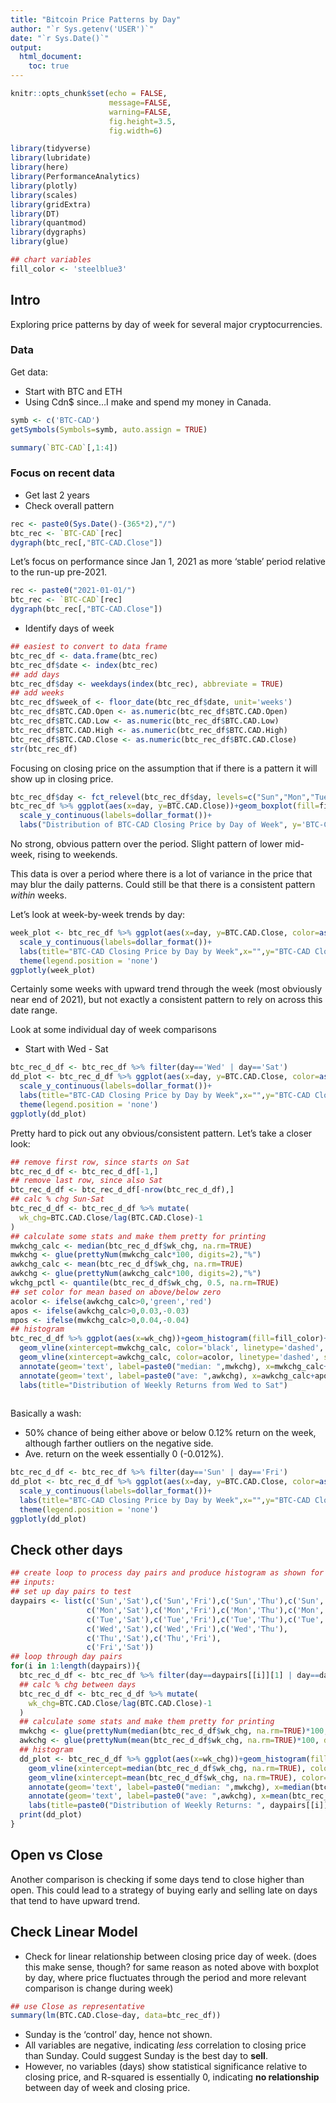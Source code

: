 ```yaml
---
title: "Bitcoin Price Patterns by Day"
author: "`r Sys.getenv('USER')`"
date: "`r Sys.Date()`"
output: 
  html_document:
    toc: true
---
```


```r
knitr::opts_chunk$set(echo = FALSE,
                      message=FALSE,
                      warning=FALSE,
                      fig.height=3.5,
                      fig.width=6)

library(tidyverse)
library(lubridate)
library(here)
library(PerformanceAnalytics)
library(plotly)
library(scales)
library(gridExtra)
library(DT)
library(quantmod)
library(dygraphs)
library(glue)

## chart variables
fill_color <- 'steelblue3'

```

## Intro 

Exploring price patterns by day of week for several major cryptocurrencies.

### Data

Get data:

* Start with BTC and ETH
* Using Cdn$ since...I make and spend my money in Canada.

```r
symb <- c('BTC-CAD')
getSymbols(Symbols=symb, auto.assign = TRUE)
```

```r
summary(`BTC-CAD`[,1:4])
```

### Focus on recent data

* Get last 2 years
* Check overall pattern

```r
rec <- paste0(Sys.Date()-(365*2),"/")
btc_rec <- `BTC-CAD`[rec]
dygraph(btc_rec[,"BTC-CAD.Close"])
```

Let's focus on performance since Jan 1, 2021 as more 'stable' period relative to the run-up pre-2021.

```r
rec <- paste0("2021-01-01/")
btc_rec <- `BTC-CAD`[rec]
dygraph(btc_rec[,"BTC-CAD.Close"])
```

* Identify days of week

```r
## easiest to convert to data frame
btc_rec_df <- data.frame(btc_rec)
btc_rec_df$date <- index(btc_rec)
## add days
btc_rec_df$day <- weekdays(index(btc_rec), abbreviate = TRUE)
## add weeks
btc_rec_df$week_of <- floor_date(btc_rec_df$date, unit='weeks')
btc_rec_df$BTC.CAD.Open <- as.numeric(btc_rec_df$BTC.CAD.Open)
btc_rec_df$BTC.CAD.Low <- as.numeric(btc_rec_df$BTC.CAD.Low)
btc_rec_df$BTC.CAD.High <- as.numeric(btc_rec_df$BTC.CAD.High)
btc_rec_df$BTC.CAD.Close <- as.numeric(btc_rec_df$BTC.CAD.Close)
str(btc_rec_df)
```

Focusing on closing price on the assumption that if there is a pattern it will show up in closing price.

```r
btc_rec_df$day <- fct_relevel(btc_rec_df$day, levels=c("Sun","Mon","Tue","Wed","Thu","Fri","Sat"))
btc_rec_df %>% ggplot(aes(x=day, y=BTC.CAD.Close))+geom_boxplot(fill=fill_color)+
  scale_y_continuous(labels=dollar_format())+
  labs("Distribution of BTC-CAD Closing Price by Day of Week", y='BTC-CAD Close', x="")
```

No strong, obvious pattern over the period. Slight pattern of lower mid-week, rising to weekends. 

This data is over a period where there is a lot of variance in the price that may blur the daily patterns. Could still be that there is a consistent pattern *within* weeks.

Let's look at week-by-week trends by day: 

```r
week_plot <- btc_rec_df %>% ggplot(aes(x=day, y=BTC.CAD.Close, color=as.factor(week_of), group=week_of))+geom_line()+
  scale_y_continuous(labels=dollar_format())+
  labs(title="BTC-CAD Closing Price by Day by Week",x="",y="BTC-CAD Close")+
  theme(legend.position = 'none')
ggplotly(week_plot)
```

Certainly some weeks with upward trend through the week (most obviously near end of 2021), but not exactly a consistent pattern to rely on across this date range. 

Look at some individual day of week comparisons

* Start with Wed - Sat

```r
btc_rec_d_df <- btc_rec_df %>% filter(day=='Wed' | day=='Sat')
dd_plot <- btc_rec_d_df %>% ggplot(aes(x=day, y=BTC.CAD.Close, color=as.factor(week_of), group=week_of))+geom_line()+
  scale_y_continuous(labels=dollar_format())+
  labs(title="BTC-CAD Closing Price by Day by Week",x="",y="BTC-CAD Close")+
  theme(legend.position = 'none')
ggplotly(dd_plot)
```

Pretty hard to pick out any obvious/consistent pattern. Let's take a closer look:

```r
## remove first row, since starts on Sat
btc_rec_d_df <- btc_rec_d_df[-1,]
## remove last row, since also Sat
btc_rec_d_df <- btc_rec_d_df[-nrow(btc_rec_d_df),]
## calc % chg Sun-Sat
btc_rec_d_df <- btc_rec_d_df %>% mutate(
  wk_chg=BTC.CAD.Close/lag(BTC.CAD.Close)-1
)
## calculate some stats and make them pretty for printing
mwkchg_calc <- median(btc_rec_d_df$wk_chg, na.rm=TRUE)
mwkchg <- glue(prettyNum(mwkchg_calc*100, digits=2),"%")
awkchg_calc <- mean(btc_rec_d_df$wk_chg, na.rm=TRUE)
awkchg <- glue(prettyNum(awkchg_calc*100, digits=2),"%")
wkchg_pctl <- quantile(btc_rec_d_df$wk_chg, 0.5, na.rm=TRUE)
## set color for mean based on above/below zero
acolor <- ifelse(awkchg_calc>0,'green','red')
apos <- ifelse(awkchg_calc>0,0.03,-0.03)
mpos <- ifelse(mwkchg_calc>0,0.04,-0.04)
## histogram
btc_rec_d_df %>% ggplot(aes(x=wk_chg))+geom_histogram(fill=fill_color)+
  geom_vline(xintercept=mwkchg_calc, color='black', linetype='dashed', size=1)+
  geom_vline(xintercept=awkchg_calc, color=acolor, linetype='dashed', size=1)+
  annotate(geom='text', label=paste0("median: ",mwkchg), x=mwkchg_calc+mpos, y=16.4, color='black')+
  annotate(geom='text', label=paste0("ave: ",awkchg), x=awkchg_calc+apos, y=17.1, color=acolor)+
  labs(title="Distribution of Weekly Returns from Wed to Sat")
  
```

Basically a wash:

* 50% chance of being either above or below 0.12% return on the week, although farther outliers on the negative side.
* Ave. return on the week essentially 0 (-0.012%).

```r
btc_rec_d_df <- btc_rec_df %>% filter(day=='Sun' | day=='Fri')
dd_plot <- btc_rec_d_df %>% ggplot(aes(x=day, y=BTC.CAD.Close, color=as.factor(week_of), group=week_of))+geom_line()+
  scale_y_continuous(labels=dollar_format())+
  labs(title="BTC-CAD Closing Price by Day by Week",x="",y="BTC-CAD Close")+
  theme(legend.position = 'none')
ggplotly(dd_plot)
```

## Check other days

```r
## create loop to process day pairs and produce histogram as shown for Sun-Sat
## inputs: 
## set up day pairs to test
daypairs <- list(c('Sun','Sat'),c('Sun','Fri'),c('Sun','Thu'),c('Sun','Wed'),c('Sun','Tue'),c('Sun','Mon'),
                 c('Mon','Sat'),c('Mon','Fri'),c('Mon','Thu'),c('Mon','Wed'),c('Mon','Tue'),
                 c('Tue','Sat'),c('Tue','Fri'),c('Tue','Thu'),c('Tue','Wed'),
                 c('Wed','Sat'),c('Wed','Fri'),c('Wed','Thu'),
                 c('Thu','Sat'),c('Thu','Fri'),
                 c('Fri','Sat'))
## loop through day pairs
for(i in 1:length(daypairs)){
  btc_rec_d_df <- btc_rec_df %>% filter(day==daypairs[[i]][1] | day==daypairs[[i]][[2]])
  ## calc % chg between days
  btc_rec_d_df <- btc_rec_d_df %>% mutate(
    wk_chg=BTC.CAD.Close/lag(BTC.CAD.Close)-1
  )
  ## calculate some stats and make them pretty for printing
  mwkchg <- glue(prettyNum(median(btc_rec_d_df$wk_chg, na.rm=TRUE)*100, digits=2),"%")
  awkchg <- glue(prettyNum(mean(btc_rec_d_df$wk_chg, na.rm=TRUE)*100, digits=2),"%")
  ## histogram
  dd_plot <- btc_rec_d_df %>% ggplot(aes(x=wk_chg))+geom_histogram(fill=fill_color)+
    geom_vline(xintercept=median(btc_rec_d_df$wk_chg, na.rm=TRUE), color='black', linetype='dashed', size=1)+
    geom_vline(xintercept=mean(btc_rec_d_df$wk_chg, na.rm=TRUE), color='green', linetype='dashed', size=1)+
    annotate(geom='text', label=paste0("median: ",mwkchg), x=median(btc_rec_d_df$wk_chg, na.rm=TRUE)+0.04, y=16.4, color='black')+
    annotate(geom='text', label=paste0("ave: ",awkchg), x=mean(btc_rec_d_df$wk_chg, na.rm=TRUE)-0.038, y=17.1, color='green')+
    labs(title=paste0("Distribution of Weekly Returns: ", daypairs[[i]][1], " to ",daypairs[[i]][2]))
  print(dd_plot)
}

```




## Open vs Close

Another comparison is checking if some days tend to close higher than open. This could lead to a strategy of buying early and selling late on days that tend to have upward trend.


## Check Linear Model

* Check for linear relationship between closing price day of week. (does this make sense, though? for same reason as noted above with boxplot by day, where price fluctuates through the period and more relevant comparison is change during week) 

```r
## use Close as representative
summary(lm(BTC.CAD.Close~day, data=btc_rec_df))
```

* Sunday is the 'control' day, hence not shown.
* All variables are negative, indicating *less* correlation to closing price than Sunday. Could suggest Sunday is the best day to **sell**.
* However, no variables (days) show statistical significance relative to closing price, and R-squared is essentially 0, indicating **no relationship** between day of week and closing price.
